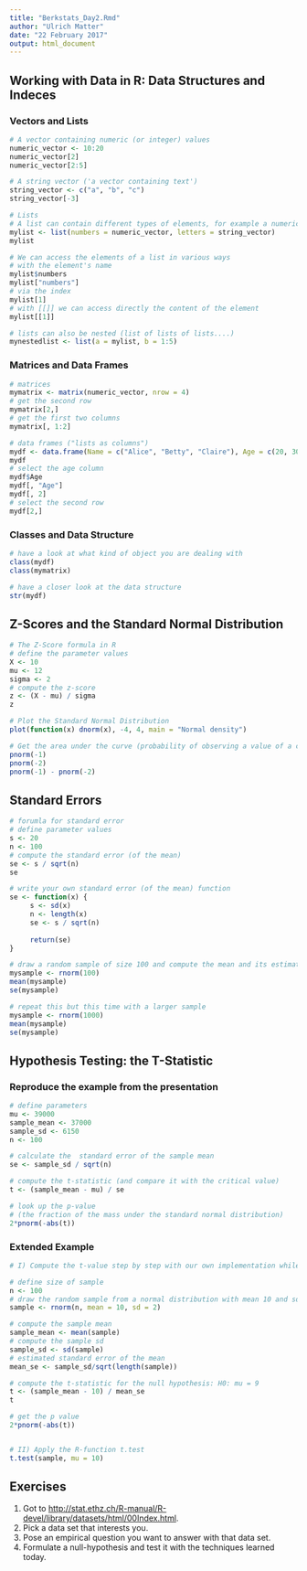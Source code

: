 ```yaml
---
title: "Berkstats_Day2.Rmd"
author: "Ulrich Matter"
date: "22 February 2017"
output: html_document
---
```



## Working with Data in R: Data Structures and Indeces

### Vectors and Lists
```r
# A vector containing numeric (or integer) values
numeric_vector <- 10:20
numeric_vector[2]
numeric_vector[2:5]

# A string vector ('a vector containing text')
string_vector <- c("a", "b", "c")
string_vector[-3]

# Lists
# A list can contain different types of elements, for example a numeric vector and a string_vector
mylist <- list(numbers = numeric_vector, letters = string_vector)
mylist

# We can access the elements of a list in various ways
# with the element's name
mylist$numbers
mylist["numbers"]
# via the index
mylist[1]
# with [[]] we can access directly the content of the element
mylist[[1]]

# lists can also be nested (list of lists of lists....)
mynestedlist <- list(a = mylist, b = 1:5)
```

### Matrices and Data Frames
```r

# matrices
mymatrix <- matrix(numeric_vector, nrow = 4)
# get the second row
mymatrix[2,]
# get the first two columns
mymatrix[, 1:2]

# data frames ("lists as columns")
mydf <- data.frame(Name = c("Alice", "Betty", "Claire"), Age = c(20, 30, 45))
mydf
# select the age column
mydf$Age
mydf[, "Age"]
mydf[, 2]
# select the second row
mydf[2,]


```

### Classes and Data Structure
```r
# have a look at what kind of object you are dealing with
class(mydf)
class(mymatrix)

# have a closer look at the data structure
str(mydf)
```



## Z-Scores and the Standard Normal Distribution

```r
# The Z-Score formula in R
# define the parameter values
X <- 10
mu <- 12
sigma <- 2
# compute the z-score
z <- (X - mu) / sigma
z

# Plot the Standard Normal Distribution
plot(function(x) dnorm(x), -4, 4, main = "Normal density")

# Get the area under the curve (probability of observing a value of a certain size)
pnorm(-1)
pnorm(-2)
pnorm(-1) - pnorm(-2)

```


## Standard Errors

```r
# forumla for standard error
# define parameter values
s <- 20
n <- 100
# compute the standard error (of the mean)
se <- s / sqrt(n)
se

# write your own standard error (of the mean) function
se <- function(x) {
     s <- sd(x)
     n <- length(x)
     se <- s / sqrt(n)
     
     return(se)
}

# draw a random sample of size 100 and compute the mean and its estimated standard error
mysample <- rnorm(100)
mean(mysample)
se(mysample)

# repeat this but this time with a larger sample
mysample <- rnorm(1000)
mean(mysample)
se(mysample)


```




## Hypothesis Testing: the T-Statistic

### Reproduce the example from the presentation
```r
# define parameters
mu <- 39000
sample_mean <- 37000
sample_sd <- 6150
n <- 100

# calculate the  standard error of the sample mean
se <- sample_sd / sqrt(n)

# compute the t-statistic (and compare it with the critical value)
t <- (sample_mean - mu) / se

# look up the p-value 
# (the fraction of the mass under the standard normal distribution)
2*pnorm(-abs(t))

```

### Extended Example
```r
# I) Compute the t-value step by step with our own implementation while controlling the properties of the distribution we are drawing a sample form

# define size of sample
n <- 100
# draw the random sample from a normal distribution with mean 10 and sd 2
sample <- rnorm(n, mean = 10, sd = 2)

# compute the sample mean
sample_mean <- mean(sample)
# compute the sample sd
sample_sd <- sd(sample)
# estimated standard error of the mean
mean_se <- sample_sd/sqrt(length(sample))

# compute the t-statistic for the null hypothesis: H0: mu = 9
t <- (sample_mean - 10) / mean_se
t 

# get the p value
2*pnorm(-abs(t))


# II) Apply the R-function t.test
t.test(sample, mu = 10)

```



## Exercises
1. Got to <http://stat.ethz.ch/R-manual/R-devel/library/datasets/html/00Index.html>.
2. Pick a data set that interests you. 
3. Pose an empirical question you want to answer with that data set.
4. Formulate a null-hypothesis and test it with the techniques learned today.





